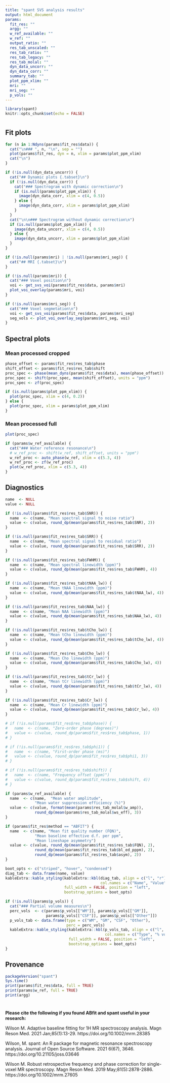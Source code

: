```yaml
---
title: "spant SVS analysis results"
output: html_document
params:
  fit_res: ""
  argg: ""
  w_ref_available: ""
  w_ref: ""
  output_ratio: ""
  res_tab_unscaled: ""
  res_tab_ratio: ""    
  res_tab_legacy: ""
  res_tab_molal: ""
  dyn_data_uncorr: ""
  dyn_data_corr: ""
  summary_tab: ""
  plot_ppm_xlim: ""
  mri: ""
  mri_seg: ""
  p_vols: ""
---
```


```r
library(spant)
knitr::opts_chunk$set(echo = FALSE)
```

# {.tabset}

## Fit plots {.tabset}

```r
for (n in 1:Ndyns(params$fit_res$data)) {
  cat("\n### ", n, "\n", sep = "")
  plot(params$fit_res, dyn = n, xlim = params$plot_ppm_xlim)
  cat("\n")
}
```

```r
if (!is.null(dyn_data_uncorr)) {
  cat("## Dynamic plots {.tabset}\n")
  if (!is.null(dyn_data_corr)) {
    cat("### Spectrogram with dynamic correction\n")
    if (is.null(params$plot_ppm_xlim)) {
      image(dyn_data_corr, xlim = c(4, 0.5))
    } else {
      image(dyn_data_corr, xlim = params$plot_ppm_xlim)
    }
  }
  cat("\n\n### Spectrogram without dynamic correction\n")
  if (is.null(params$plot_ppm_xlim)) {
    image(dyn_data_uncorr, xlim = c(4, 0.5))
  } else {
    image(dyn_data_uncorr, xlim = params$plot_ppm_xlim)
  }
}
```

```r
if (!is.null(params$mri) | !is.null(params$mri_seg)) {
  cat("## MRI {.tabset}\n")
}
```

```r
if (!is.null(params$mri)) {
  cat("### Voxel position\n")
  voi <- get_svs_voi(params$fit_res$data, params$mri)
  plot_voi_overlay(params$mri, voi)
}
```

```r
if (!is.null(params$mri_seg)) {
  cat("### Voxel segmetation\n")
  voi <- get_svs_voi(params$fit_res$data, params$mri_seg)
  seg_vols <- plot_voi_overlay_seg(params$mri_seg, voi)
}
```

## Spectral plots {.tabset}

### Mean processed cropped
```r
phase_offset <- params$fit_res$res_tab$phase
shift_offset <- params$fit_res$res_tab$shift
proc_spec <- phase(mean_dyns(params$fit_res$data), mean(phase_offset))
proc_spec <- shift(proc_spec, mean(shift_offset), units = "ppm")
proc_spec <- zf(proc_spec)

if (is.null(params$plot_ppm_xlim)) {
  plot(proc_spec, xlim = c(4, 0.2))
} else {
  plot(proc_spec, xlim = params$plot_ppm_xlim)
}
```

### Mean processed full
```r
plot(proc_spec)
```

```r
if (params$w_ref_available) {
  cat("### Water reference resonance\n")
  # w_ref_proc <- shift(w_ref, shift_offset, units = "ppm")
  w_ref_proc <- auto_phase(w_ref, xlim = c(5.3, 4))
  w_ref_proc <- zf(w_ref_proc)
  plot(w_ref_proc, xlim = c(5.3, 4))
}
```

## Diagnostics
```r
name  <- NULL
value <- NULL

if (!is.null(params$fit_res$res_tab$SNR)) {
  name  <- c(name, "Mean spectral signal to noise ratio")
  value <- c(value, round_dp(mean(params$fit_res$res_tab$SNR), 2))
}

if (!is.null(params$fit_res$res_tab$SRR)) {
  name  <- c(name, "Mean spectral signal to residual ratio")
  value <- c(value, round_dp(mean(params$fit_res$res_tab$SRR), 2))
}

if (!is.null(params$fit_res$res_tab$FWHM)) {
  name  <- c(name, "Mean spectral linewidth (ppm)")
  value <- c(value, round_dp(mean(params$fit_res$res_tab$FWHM), 4))
}

if (!is.null(params$fit_res$res_tab$tNAA_lw)) {
  name  <- c(name, "Mean tNAA linewidth (ppm)")
  value <- c(value, round_dp(mean(params$fit_res$res_tab$tNAA_lw), 4))
}

if (!is.null(params$fit_res$res_tab$NAA_lw)) {
  name  <- c(name, "Mean NAA linewidth (ppm)")
  value <- c(value, round_dp(mean(params$fit_res$res_tab$NAA_lw), 4))
}

if (!is.null(params$fit_res$res_tab$tCho_lw)) {
  name  <- c(name, "Mean tCho linewidth (ppm)")
  value <- c(value, round_dp(mean(params$fit_res$res_tab$tCho_lw), 4))
}

if (!is.null(params$fit_res$res_tab$Cho_lw)) {
  name  <- c(name, "Mean Cho linewidth (ppm)")
  value <- c(value, round_dp(mean(params$fit_res$res_tab$Cho_lw), 4))
}

if (!is.null(params$fit_res$res_tab$tCr_lw)) {
  name  <- c(name, "Mean tCr linewidth (ppm)")
  value <- c(value, round_dp(mean(params$fit_res$res_tab$tCr_lw), 4))
}

if (!is.null(params$fit_res$res_tab$Cr_lw)) {
  name  <- c(name, "Mean Cr linewidth (ppm)")
  value <- c(value, round_dp(mean(params$fit_res$res_tab$Cr_lw), 4))
}

# if (!is.null(params$fit_res$res_tab$phase)) {
#   name  <- c(name, "Zero-order phase (degrees)")
#   value <- c(value, round_dp(params$fit_res$res_tab$phase, 1))
# }

# if (!is.null(params$fit_res$res_tab$phi1)) {
#   name  <- c(name, "First-order phase (ms)")
#   value <- c(value, round_dp(params$fit_res$res_tab$phi1, 3))
# }

# if (!is.null(params$fit_res$res_tab$shift)) {
#   name  <- c(name, "Frequency offset (ppm)")
#   value <- c(value, round_dp(params$fit_res$res_tab$shift, 4))
# }

if (params$w_ref_available) {
  name  <- c(name,  "Mean water amplitude",
             "Mean water suppression efficiency (%)")
  value <- c(value, format(mean(params$res_tab_molal$w_amp)),
             round_dp(mean(params$res_tab_molal$ws_eff), 3))
}

if (params$fit_res$method == "ABFIT") {
  name  <- c(name, "Mean fit quality number (FQN)",
             "Mean baseline effective d.f. per ppm",
             "Mean lineshape asymmetry")
  value <- c(value, round_dp(mean(params$fit_res$res_tab$FQN), 2),
             round_dp(mean(params$fit_res$res_tab$bl_ed_pppm), 2),
             round_dp(mean(params$fit_res$res_tab$asym), 2))
}

boot_opts <- c("striped", "hover", "condensed")
diag_tab <- data.frame(name, value)
kableExtra::kable_styling(kableExtra::kbl(diag_tab, align = c("l", "r"),
                                          col.names = c("Name", "Value")),
                          full_width = FALSE, position = "left",
                          bootstrap_options = boot_opts)

if (!is.null(params$p_vols)) {
  cat("### Partial volume measures\n")
  perc_vols  <- c(params$p_vols[["WM"]], params$p_vols[["GM"]],
                  params$p_vols[["CSF"]], params$p_vols[["Other"]])
  p_vols_tab <- data.frame(type = c("WM", "GM", "CSF", "Other"),
                           perc = perc_vols)
  kableExtra::kable_styling(kableExtra::kbl(p_vols_tab, align = c("l", "r"),
                                            col.names = c("Type", "% volume")),
                            full_width = FALSE, position = "left",
                            bootstrap_options = boot_opts)
}

```

## Provenance
```r
packageVersion("spant")
Sys.time()
print(params$fit_res$data, full = TRUE)
print(params$w_ref, full = TRUE)
print(argg)
```

# {-}

**Please cite the following if you found ABfit and spant useful in your research:**

Wilson M. Adaptive baseline fitting for 1H MR spectroscopy analysis. Magn Reson 
Med. 2021 Jan;85(1):13-29. https://doi.org/10.1002/mrm.28385

Wilson, M. spant: An R package for magnetic resonance spectroscopy 
analysis. Journal of Open Source Software. 2021 6(67), 3646. 
https://doi.org/10.21105/joss.03646

Wilson M. Robust retrospective frequency and phase correction for single-voxel 
MR spectroscopy. Magn Reson Med. 2019 May;81(5):2878-2886. 
https://doi.org/10.1002/mrm.27605